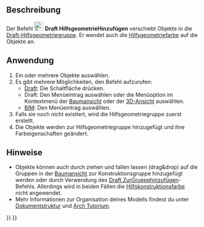 <languages/>

{{Docnav/de
|[[Draft_SelectGroup/de|GruppeWählen]]
|[[Draft_ToggleDisplayMode/de|AnzeigemodusUmschalten]]
|[[Draft_Workbench/de|Draft]]
|IconL=Draft_SelectGroup.svg
|IconR=Draft_ToggleDisplayMode.svg
|IconC=Workbench_Draft.svg
}}

{{GuiCommand/de
|Name=Draft AddConstruction
|Name/de=Draft HilfsgeometrieHinzufügen
|MenuLocation=Werkzeuge → Zur Hilfsgeometriegruppe hinzufügen<br>Dienstprogramme → Zur Hilfsgeometriegruppe hinzufügen
|Workbenches=[[Draft_Workbench/de|Draft]], [[BIM_Workbench/de|BIM]]
|Version/de=0.17
|SeeAlso=[[Draft_ToggleConstructionMode/de|Draft KonstruktionsmodusUmschalten]], [[Draft_AddToGroup/de|Draft ZuGruppeHinzufügen]]
}}

<span id="Description"></span>
==Beschreibung==

Der Befehl [[Image:Draft_AddConstruction.svg|24px]] '''Draft HilfsgeometrieHinzufügen''' verschiebt Objekte in die [[Draft_ToggleConstructionMode/de|Draft-Hilfsgeometriegruppe]]. Er wendet auch die [[Draft_ToggleConstructionMode/de#Einstellungen|Hilfsgeometriefarbe]] auf die Objekte an.

<span id="Usage"></span>
==Anwendung==

# Ein oder mehrere Objekte auswählen.
# Es gibt mehrere Möglichkeiten, den Befehl aufzurufen:
#* [[Draft_Workbench/de|Draft]]: Die Schaltfläche {{Button|[[Image:Draft_AddConstruction.svg|16px]] [[Draft_AddConstruction/de|Zur Hilfsgeometriegruppe hinzufügen]]}} drücken.
#* Draft: Den Menüeintrag {{MenuCommand|Dienstprogramme → [[Image:Draft_AddConstruction.svg|16px]] Zur Hilfsgeometriegruppe hinzufügen}} auswählen oder die Menüoption im Kontextmenü der [[Tree_view/de|Baumansicht]] oder der [[3D_view/de|3D-Ansicht]] auswählen.
#* [[BIM_Workbench/de|BIM]]: Den Menüeintrag {{MenuCommand|Werkzeuge → [[Image:Draft_AddConstruction.svg|16px]] Zur Hilfsgeometriegruppe hinzufügen}} auswählen.
# Falls sie noch nicht existiert, wird die Hilfsgeometriegruppe zuerst erstellt.
# Die Objekte werden zur Hilfsgeometriegruppe hinzugefügt und ihre Farbeigenschaften geändert.

<span id="Notes"></span>
==Hinweise==

* Objekte können auch durch ziehen und fallen lassen (drag&drop) auf die Gruppen in der [[Tree_view/de|Baumansicht]] zur Konstruktionsgruppe hinzugefügt werden oder durch Verwendung des [[Draft_AddToGroup/de|Draft ZurGruppehinzufügen]]-Befehls. Allerdings wird in beiden Fällen die [[Draft_ToggleConstructionMode/de#Einstellungen|Hilfskonstruktionsfarbe]] nicht angewendet.
* Mehr Informationen zur Organisation deines Modells findest du unter [[Document_structure/de|Dokumentstruktur]] und [[Arch_tutorial/de#Ihr_Modell_organisieren|Arch Tutorium]].


{{Docnav/de
|[[Draft_SelectGroup/de|GruppeWählen]]
|[[Draft_ToggleDisplayMode/de|AnzeigemodusUmschalten]]
|[[Draft_Workbench/de|Draft]]
|IconL=Draft_SelectGroup.svg
|IconR=Draft_ToggleDisplayMode.svg
|IconC=Workbench_Draft.svg
}}

{{Draft Tools navi{{#translation:}}}}
{{Userdocnavi{{#translation:}}}}